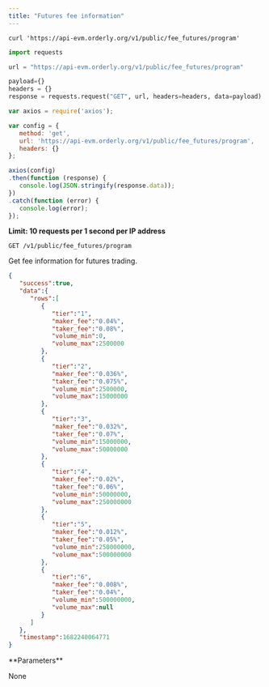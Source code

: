 ```yaml
---
title: "Futures fee information"
---
```


<RequestExample>

```shell cURL
curl 'https://api-evm.orderly.org/v1/public/fee_futures/program'
```

```python Python
import requests

url = "https://api-evm.orderly.org/v1/public/fee_futures/program"

payload={}
headers = {}
response = requests.request("GET", url, headers=headers, data=payload)
```
```javascript JavaScript
var axios = require('axios');

var config = {
   method: 'get',
   url: 'https://api-evm.orderly.org/v1/public/fee_futures/program',
   headers: {}
};

axios(config)
.then(function (response) {
   console.log(JSON.stringify(response.data));
})
.catch(function (error) {
   console.log(error);
});

```
</RequestExample>

**Limit: 10 requests per 1 second per IP address**

`GET /v1/public/fee_futures/program`

Get fee information for futures trading.

<ResponseExample>

```json
{
   "success":true,
   "data":{
      "rows":[
         {
            "tier":"1",
            "maker_fee":"0.04%",
            "taker_fee":"0.08%",
            "volume_min":0,
            "volume_max":2500000
         },
         {
            "tier":"2",
            "maker_fee":"0.036%",
            "taker_fee":"0.075%",
            "volume_min":2500000,
            "volume_max":15000000
         },
         {
            "tier":"3",
            "maker_fee":"0.032%",
            "taker_fee":"0.07%",
            "volume_min":15000000,
            "volume_max":50000000
         },
         {
            "tier":"4",
            "maker_fee":"0.02%",
            "taker_fee":"0.06%",
            "volume_min":50000000,
            "volume_max":250000000
         },
         {
            "tier":"5",
            "maker_fee":"0.012%",
            "taker_fee":"0.05%",
            "volume_min":250000000,
            "volume_max":500000000
         },
         {
            "tier":"6",
            "maker_fee":"0.008%",
            "taker_fee":"0.04%",
            "volume_min":500000000,
            "volume_max":null
         }
      ]
   },
   "timestamp":1682240064771
}
```
</ResponseExample>
**Parameters**

None


